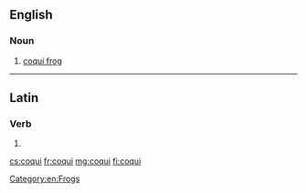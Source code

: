 ==English==
{{wikipedia}}

===Noun===
{{en-noun}}

# [[coqui frog]]

[[Category:en:Frogs]]

----

==Latin==

===Verb===
{{la-verb-form|coquī}}

# {{conjugation of|coquō||pres|pass|inf|lang=la}}

[[cs:coqui]]
[[fr:coqui]]
[[mg:coqui]]
[[fi:coqui]]